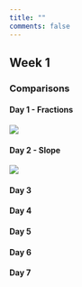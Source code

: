 ```yaml
---
title: ""
comments: false
---
```


::: column-page
## Week 1

### Comparisons

#### Day 1 - Fractions

![](/fig/Day1.png){fig-align="center"}

#### Day 2 - Slope

![](/fig/Day2.png){fig-align="center"}

#### Day 3

#### Day 4

#### Day 5

#### Day 6

#### Day 7
:::
